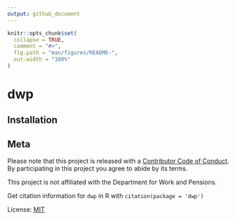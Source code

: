 ```yaml
---
output: github_document
---
```


<!-- README.md is generated from README.Rmd. Please edit that file -->

```r
knitr::opts_chunk$set(
  collapse = TRUE,
  comment = "#>",
  fig.path = "man/figures/README-",
  out.width = "100%"
)
```
# dwp


## Installation


## Meta

Please note that this project is released with a [Contributor Code of Conduct](CODE_OF_CONDUCT.md).
By participating in this project you agree to abide by its terms.


This project is not affiliated with the Department for Work and Pensions.

Get citation information for `dwp` in R with `citation(package = 'dwp')`

License: [MIT](LICENSE.md)
